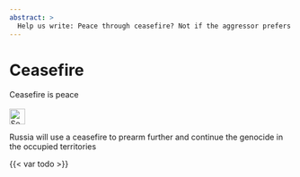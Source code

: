 ```yaml
---
abstract: >
  Help us write: Peace through ceasefire? Not if the aggressor prefers "peacefire", breaks all deals and bombs civilians even more. 
---
```


# Ceasefire {#sec-peace-ceasefire}

::: {.callout-caution title="Myth"}
Ceasefire is peace
[<br></br>![Search for topic in EUvsDisinfo](../all_common_img/EUvsDisinfo_400x240.jpg){height=2em}](https://euvsdisinfo.eu/disinformation-cases/?text=peace&sort=relevance)
:::

::: {.callout-tip title="Truth"}
Russia will use a ceasefire to prearm further and continue the genocide in the occupied territories
:::

{{< var todo >}}
